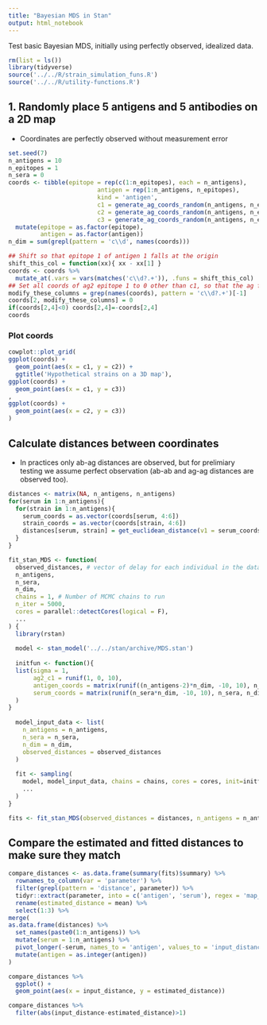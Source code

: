 ```yaml
---
title: "Bayesian MDS in Stan"
output: html_notebook
---
```



Test basic Bayesian MDS, initially using perfectly observed, idealized data.


```r
rm(list = ls())
library(tidyverse)
source('../../R/strain_simulation_funs.R')
source('../../R/utility-functions.R')
```



## 1. Randomly place 5 antigens and 5 antibodies on a 2D map

* Coordinates are perfectly observed without measurement error

```r
set.seed(7)
n_antigens = 10
n_epitopes = 1
n_sera = 0
coords <- tibble(epitope = rep(c(1:n_epitopes), each = n_antigens),
                         antigen = rep(1:n_antigens, n_epitopes),
                         kind = 'antigen',
                         c1 = generate_ag_coords_random(n_antigens, n_epitopes),
                         c2 = generate_ag_coords_random(n_antigens, n_epitopes),
                         c3 = generate_ag_coords_random(n_antigens, n_epitopes)) %>%
  mutate(epitope = as.factor(epitope),
         antigen = as.factor(antigen))
n_dim = sum(grepl(pattern = 'c\\d', names(coords)))

## Shift so that epitope 1 of antigen 1 falls at the origin
shift_this_col = function(xx){ xx - xx[1] }
coords <- coords %>%
  mutate_at(.vars = vars(matches('c\\d?.+')), .funs = shift_this_col)
## Set all coords of ag2 epitope 1 to 0 other than c1, so that the ag falls on the x axis
modify_these_columns = grep(names(coords), pattern = 'c\\d?.+')[-1]
coords[2, modify_these_columns] = 0
if(coords[2,4]<0) coords[2,4]=-coords[2,4]
coords
```

### Plot coords

```r
cowplot::plot_grid(
ggplot(coords) +
  geom_point(aes(x = c1, y = c2)) +
  ggtitle('Hypothetical strains on a 3D map'),
ggplot(coords) +
  geom_point(aes(x = c1, y = c3))
,
ggplot(coords) +
  geom_point(aes(x = c2, y = c3)) 
)
```

## Calculate distances between coordinates

* In practices only ab-ag distances are observed, but for prelimiary testing we assume perfect observation (ab-ab and ag-ag distances are observed too).

```r
distances <- matrix(NA, n_antigens, n_antigens)
for(serum in 1:n_antigens){
  for(strain in 1:n_antigens){
    serum_coords = as.vector(coords[serum, 4:6])
    strain_coords = as.vector(coords[strain, 4:6])
    distances[serum, strain] = get_euclidean_distance(v1 = serum_coords, v2 = strain_coords)
  }
}
```



```r
fit_stan_MDS <- function(
  observed_distances, # vector of delay for each individual in the data
  n_antigens, 
  n_sera,
  n_dim,
  chains = 1, # Number of MCMC chains to run
  n_iter = 5000,
  cores = parallel::detectCores(logical = F),
  ...
) {
  library(rstan)
  
  model <- stan_model('../../stan/archive/MDS.stan')
  
  initfun <- function(){
  list(sigma = 1,
       ag2_c1 = runif(1, 0, 10),
       antigen_coords = matrix(runif((n_antigens-2)*n_dim, -10, 10), n_antigens-2, n_dim),
       serum_coords = matrix(runif(n_sera*n_dim, -10, 10), n_sera, n_dim)
  )
}
  
  model_input_data <- list(
    n_antigens = n_antigens,
    n_sera = n_sera,
    n_dim = n_dim,
    observed_distances = observed_distances
  )
  
  fit <- sampling(
    model, model_input_data, chains = chains, cores = cores, init=initfun,
    ...
  )
}

```

```r
fits <- fit_stan_MDS(observed_distances = distances, n_antigens = n_antigens, n_sera = n_antigens, n_dim = n_dim, chains = 1, n_iter = 5000)
```


## Compare the estimated and fitted distances to make sure they match
```r
compare_distances <- as.data.frame(summary(fits)$summary) %>%
  rownames_to_column(var = 'parameter') %>%
  filter(grepl(pattern = 'distance', parameter)) %>%
  tidyr::extract(parameter, into = c('antigen', 'serum'), regex = 'map_distances.(\\d?).(\\d?).', convert = T) %>%
  rename(estimated_distance = mean) %>%
  select(1:3) %>%
merge(
as.data.frame(distances) %>% 
  set_names(paste0(1:n_antigens)) %>%
  mutate(serum = 1:n_antigens) %>%
  pivot_longer(-serum, names_to = 'antigen', values_to = 'input_distance') %>%
  mutate(antigen = as.integer(antigen))
) 
```


```r
compare_distances %>%
  ggplot() +
  geom_point(aes(x = input_distance, y = estimated_distance))
```

```r
compare_distances %>%
  filter(abs(input_distance-estimated_distance)>1)
```
